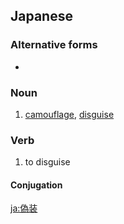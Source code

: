 {{also|偽裝|伪装}}
==Japanese==
{{ja-kanjitab|ぎ|そう|yomi=on}}

===Alternative forms===
* {{l/ja|擬装}}

===Noun===
{{ja-noun|ぎそう}}

# [[camouflage]], [[disguise]]

===Verb===
{{ja-verb-suru|tr=trans|ぎそう}}

# to disguise

====Conjugation====
{{ja-suru|ぎそう}}

[[ja:偽装]]
